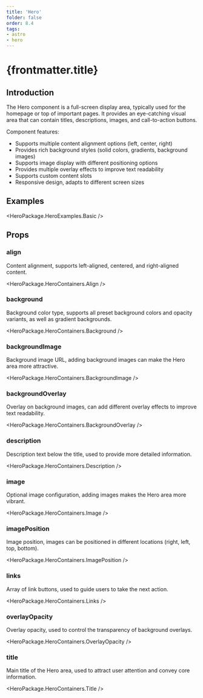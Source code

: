 ```yaml
---
title: 'Hero'
folder: false
order: 8.4
tags:
- astro
- hero
---
```



# {frontmatter.title}

## Introduction

The Hero component is a full-screen display area, typically used for the homepage or top of important pages. It provides an eye-catching visual area that can contain titles, descriptions, images, and call-to-action buttons.

Component features:

- Supports multiple content alignment options (left, center, right)
- Provides rich background styles (solid colors, gradients, background images)
- Supports image display with different positioning options
- Provides multiple overlay effects to improve text readability
- Supports custom content slots
- Responsive design, adapts to different screen sizes

## Examples

<HeroPackage.HeroExamples.Basic />

## Props

### align

Content alignment, supports left-aligned, centered, and right-aligned content.

<HeroPackage.HeroContainers.Align />

### background

Background color type, supports all preset background colors and opacity variants, as well as gradient backgrounds.

<HeroPackage.HeroContainers.Background />

### backgroundImage

Background image URL, adding background images can make the Hero area more attractive.

<HeroPackage.HeroContainers.BackgroundImage />

### backgroundOverlay

Overlay on background images, can add different overlay effects to improve text readability.

<HeroPackage.HeroContainers.BackgroundOverlay />

### description

Description text below the title, used to provide more detailed information.

<HeroPackage.HeroContainers.Description />

### image

Optional image configuration, adding images makes the Hero area more vibrant.

<HeroPackage.HeroContainers.Image />

### imagePosition

Image position, images can be positioned in different locations (right, left, top, bottom).

<HeroPackage.HeroContainers.ImagePosition />

### links

Array of link buttons, used to guide users to take the next action.

<HeroPackage.HeroContainers.Links />

### overlayOpacity

Overlay opacity, used to control the transparency of background overlays.

<HeroPackage.HeroContainers.OverlayOpacity />

### title

Main title of the Hero area, used to attract user attention and convey core information.

<HeroPackage.HeroContainers.Title />
